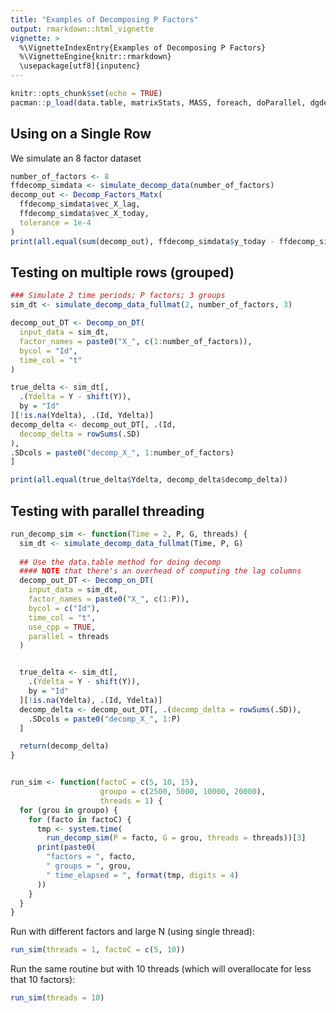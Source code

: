 ---
title: "Examples of Decomposing P Factors"
output: rmarkdown::html_vignette
vignette: >
  %\VignetteIndexEntry{Examples of Decomposing P Factors}
  %\VignetteEngine{knitr::rmarkdown}
  \usepackage[utf8]{inputenc}
---

```{r setup, include=FALSE}
knitr::opts_chunk$set(echo = TRUE)
pacman::p_load(data.table, matrixStats, MASS, foreach, doParallel, dgdecomp)

```

## Using on a Single Row

We simulate an 8 factor dataset

```{r sim1}
number_of_factors <- 8
ffdecomp_simdata <- simulate_decomp_data(number_of_factors)
decomp_out <- Decomp_Factors_Matx(
  ffdecomp_simdata$vec_X_lag,
  ffdecomp_simdata$vec_X_today,
  tolerance = 1e-4
)
print(all.equal(sum(decomp_out), ffdecomp_simdata$y_today - ffdecomp_simdata$y_lag))

```

## Testing on multiple rows (grouped)

```{r sim2}
### Simulate 2 time periods; P factors; 3 groups
sim_dt <- simulate_decomp_data_fullmat(2, number_of_factors, 3)

decomp_out_DT <- Decomp_on_DT(
  input_data = sim_dt,
  factor_names = paste0("X_", c(1:number_of_factors)),
  bycol = "Id",
  time_col = "t"
)

true_delta <- sim_dt[,
  .(Ydelta = Y - shift(Y)),
  by = "Id"
][!is.na(Ydelta), .(Id, Ydelta)]
decomp_delta <- decomp_out_DT[, .(Id,
  decomp_delta = rowSums(.SD)
),
.SDcols = paste0("decomp_X_", 1:number_of_factors)
]

print(all.equal(true_delta$Ydelta, decomp_delta$decomp_delta))
```


## Testing with parallel threading
```{r sim3OMP}
run_decomp_sim <- function(Time = 2, P, G, threads) {
  sim_dt <- simulate_decomp_data_fullmat(Time, P, G)
  
  ## Use the data.table method for doing decomp
  #### NOTE that there's an overhead of computing the lag columns
  decomp_out_DT <- Decomp_on_DT(
    input_data = sim_dt,
    factor_names = paste0("X_", c(1:P)),
    bycol = c("Id"),
    time_col = "t",
    use_cpp = TRUE, 
    parallel = threads
  )


  true_delta <- sim_dt[,
    .(Ydelta = Y - shift(Y)),
    by = "Id"
  ][!is.na(Ydelta), .(Id, Ydelta)]
  decomp_delta <- decomp_out_DT[, .(decomp_delta = rowSums(.SD)),
    .SDcols = paste0("decomp_X_", 1:P)
  ]

  return(decomp_delta)
}


run_sim <- function(factoC = c(5, 10, 15), 
                    groupo = c(2500, 5000, 10000, 20000),
                    threads = 1) {
  for (grou in groupo) {
    for (facto in factoC) {
      tmp <- system.time(
        run_decomp_sim(P = facto, G = grou, threads = threads))[3]
      print(paste0(
        "factors = ", facto,
        " groups = ", grou,
        " time_elapsed = ", format(tmp, digits = 4)
      ))
    }
  }
}
```

Run with different factors and large N (using single thread):
```{r runsim1}
run_sim(threads = 1, factoC = c(5, 10))
```

Run the same routine but with 10 threads (which will overallocate for less that 10 factors):
```{r runsim2}
run_sim(threads = 10)
```

